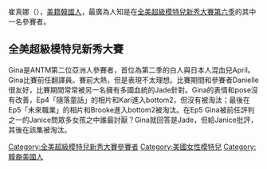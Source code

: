 {{Infobox Model
| Name          = Gina Choe
| image         = 
| imagesize     = 
| caption       = 
| birthname     = Gina Choe
| birthdate     = 參賽時21歲
| location      = [[Odessa|Odessa]], [[Florida|Florida]]
| height        = {{height|ft=5|in=8.5}}
| haircolor     = 黑色
| eyecolor      = 黑色
| measurements  = 
| dress size    = 
| shoesize      = 
| agency        =
| spouse        = 
| homepage      = 
}}

崔真娜（{{lang-en|Gina Choe}}），[[美籍|美籍]][[韓國人|韓國人]]，最廣為人知是在[[全美超級模特兒新秀大賽|全美超級模特兒新秀大賽]][[全美超級模特兒新秀大賽_(第六季)|第六季]]的其中一名參賽者。

== 全美超級模特兒新秀大賽 ==

Gina是ANTM第二位亞洲人參賽者，首位為第二季的白人與日本人混血兒April。Gina比賽前任翻譯員。賽前大熱，但是表現不太理想。比賽期間和參賽者Danielle很友好，比賽期間常常被另一名擁有多國血統的Jade針對。Gina的表情和pose沒有改善，Ep4「隨落童話」的相片和Kari進入bottom2，但沒有被淘汰；最後在Ep5「未來職業」的相片和Brooke進入bottom2被淘汰。在Ep5 Gina被前任評判之一的Janice問眾多女孩之中誰最討厭？Gina就回答是Jade，但給Janice批評，其後在該集被淘汰。


{{America's Next Top Model}}
{{美國人小作品}}

{{DEFAULTSORT:Choe, Gina}}

[[Category:全美超級模特兒新秀大賽參賽者|Category:全美超級模特兒新秀大賽參賽者]]
[[Category:美國女性模特兒|Category:美國女性模特兒]]
[[Category:韓裔美國人|Category:韓裔美國人]]